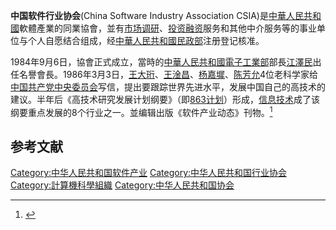 {{citecheck|time=2018-05-19T05:15:34+00:00}}
{{refimprove|time=2018-05-19T05:15:34+00:00}}
{{Infobox Non-profit
| Non-profit_name = 中国软件行业协会<br><small>China Software Industry Association</small>
| Non-profit_logo = 
| Non-profit_type = 同業協會
| founded_date = 1984年9月6日
| founder = 名譽會長 江澤民
| location =北京市海淀区紫竹院路66号赛迪大厦14层
| key_people = 理事長 赵小凡
| area_served = 中華人民共和國
| focus = 軟體推廣
| method = 人員和物質協助
| revenue = 
| num_employees = 
| Non-profit_slogan = 
| homepage = http://www.csia.org.cn/
}}
'''中国软件行业协会'''(China Software Industry Association CSIA)是[[中華人民共和國|中華人民共和國]]軟體產業的同業協會，並有[[市场调研|市场调研]]、[[投资|投资]][[融资|融资]]服务和其他中介服务等的事业单位与个人自愿结合组成，经[[中華人民共和國民政部|中華人民共和國民政部]]注册登记核准。

1984年9月6日，協會正式成立，當時的[[中華人民共和國電子工業部|中華人民共和國電子工業部]]部長[[江澤民|江澤民]]出任名譽會長。1986年3月3日，[[王大珩|王大珩]]、[[王淦昌|王淦昌]]、[[杨嘉墀|杨嘉墀]]、[[陈芳允|陈芳允]]4位老科学家给[[中国共产党中央委员会|中国共产党中央委员会]]写信，提出要跟踪世界先进水平，发展中国自己的高技术的建议。半年后《高技术研究发展计划纲要》（即[[863计划|863计划]]）形成，[[信息技术|信息技术]]成了该纲要重点发展的8个行业之一。並编辑出版《软件产业动态》刊物。<ref>{{Cite web |url=http://www.csiaexpo.com/fair2013/ |title=软博会高峰论坛 |access-date=2013-11-12 |archive-url=https://web.archive.org/web/20131112121322/http://www.csiaexpo.com/fair2013/ |archive-date=2013-11-12 |dead-url=yes }}</ref>

== 参考文献 ==
{{Reflist}}

[[Category:中华人民共和国软件产业|Category:中华人民共和国软件产业]]
[[Category:中华人民共和国行业协会|Category:中华人民共和国行业协会]]
[[Category:計算機科學組織|Category:計算機科學組織]]
[[Category:中华人民共和国协会|Category:中华人民共和国协会]]